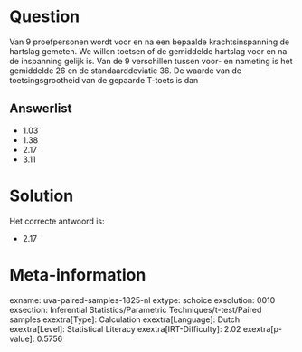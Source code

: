 Question
========

Van 9 proefpersonen wordt voor en na een bepaalde krachtsinspanning de
hartslag gemeten. We willen toetsen of de gemiddelde hartslag voor en na
de inspanning gelijk is. Van de 9 verschillen tussen voor- en nameting
is het gemiddelde 26 en de standaarddeviatie 36. De waarde van de
toetsingsgrootheid van de gepaarde T-toets is dan

Answerlist
----------

* 1.03
* 1.38
* 2.17
* 3.11

Solution
========

Het correcte antwoord is: 

* 2.17

Meta-information
================
exname: uva-paired-samples-1825-nl
extype: schoice
exsolution: 0010
exsection: Inferential Statistics/Parametric Techniques/t-test/Paired samples
exextra[Type]: Calculation
exextra[Language]: Dutch
exextra[Level]: Statistical Literacy
exextra[IRT-Difficulty]: 2.02
exextra[p-value]: 0.5756
